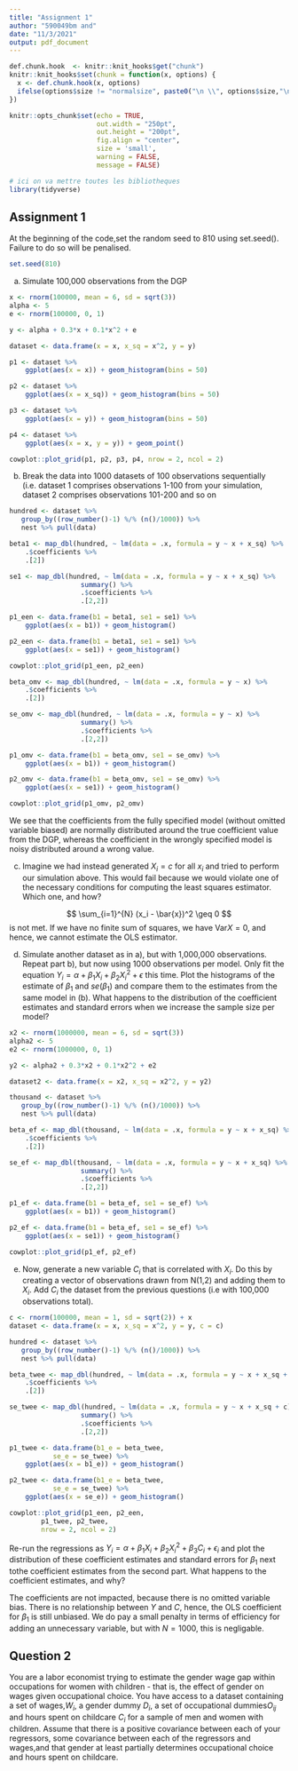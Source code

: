 ```yaml
---
title: "Assignment 1"
author: "590049bm and"
date: "11/3/2021"
output: pdf_document
---
```


```r

def.chunk.hook  <- knitr::knit_hooks$get("chunk")
knitr::knit_hooks$set(chunk = function(x, options) {
  x <- def.chunk.hook(x, options)
  ifelse(options$size != "normalsize", paste0("\n \\", options$size,"\n\n", x, "\n\n \\normalsize"), x)
})

knitr::opts_chunk$set(echo = TRUE,
                      out.width = "250pt", 
                      out.height = "200pt", 
                      fig.align = "center",
                      size = 'small', 
                      warning = FALSE, 
                      message = FALSE)

# ici on va mettre toutes les bibliotheques
library(tidyverse)
```


## Assignment 1

At the beginning of the code,set the random seed to 810 using set.seed().  Failure to do so will be penalised.

```r
set.seed(810)
```

a. Simulate 100,000 observations from the DGP 

```r
x <- rnorm(100000, mean = 6, sd = sqrt(3))
alpha <- 5
e <- rnorm(100000, 0, 1)

y <- alpha + 0.3*x + 0.1*x^2 + e

dataset <- data.frame(x = x, x_sq = x^2, y = y)
```

```r
p1 <- dataset %>%
    ggplot(aes(x = x)) + geom_histogram(bins = 50)

p2 <- dataset %>%
    ggplot(aes(x = x_sq)) + geom_histogram(bins = 50)

p3 <- dataset %>%
    ggplot(aes(x = y)) + geom_histogram(bins = 50)

p4 <- dataset %>%
    ggplot(aes(x = x, y = y)) + geom_point()

cowplot::plot_grid(p1, p2, p3, p4, nrow = 2, ncol = 2)
```


b. Break the data into 1000 datasets of 100 observations sequentially (i.e. dataset 1 comprises observations 1-100 from your simulation, dataset 2 comprises observations 101-200 and so on

```r
hundred <- dataset %>% 
   group_by((row_number()-1) %/% (n()/1000)) %>%
   nest %>% pull(data)
```

```r
beta1 <- map_dbl(hundred, ~ lm(data = .x, formula = y ~ x + x_sq) %>%
    .$coefficients %>%
    .[2])

se1 <- map_dbl(hundred, ~ lm(data = .x, formula = y ~ x + x_sq) %>%
                  summary() %>%
                  .$coefficients %>%
                  .[2,2])

p1_een <- data.frame(b1 = beta1, se1 = se1) %>%
    ggplot(aes(x = b1)) + geom_histogram()

p2_een <- data.frame(b1 = beta1, se1 = se1) %>%
    ggplot(aes(x = se1)) + geom_histogram()

cowplot::plot_grid(p1_een, p2_een)
```

```r
beta_omv <- map_dbl(hundred, ~ lm(data = .x, formula = y ~ x) %>%
    .$coefficients %>%
    .[2])

se_omv <- map_dbl(hundred, ~ lm(data = .x, formula = y ~ x) %>%
                  summary() %>%
                  .$coefficients %>%
                  .[2,2])

p1_omv <- data.frame(b1 = beta_omv, se1 = se_omv) %>%
    ggplot(aes(x = b1)) + geom_histogram()

p2_omv <- data.frame(b1 = beta_omv, se1 = se_omv) %>%
    ggplot(aes(x = se1)) + geom_histogram()

cowplot::plot_grid(p1_omv, p2_omv)
```

We see that the coefficients from the fully specified model (without omitted variable biased) are normally distributed around the true coefficient value from the DGP, whereas the coefficient in the wrongly specified model is noisy distributed around a wrong value. 

c. Imagine we had instead generated $X_i = c$ for all $x_i$ and tried to perform our simulation above.  This would fail because we would violate one of the necessary conditions for computing the least squares estimator.  Which one, and how?

$$
\sum_{i=1}^{N} (x_i - \bar{x})^2 \geq 0 
$$
is not met. If we have no finite sum of squares, we have $\text{Var} X = 0$, and hence, we cannot estimate the OLS estimator. 

d. Simulate another dataset as in a), but with 1,000,000 observations. Repeat part b), but now using 1000 observations per model.  Only fit the equation $Y_i = \alpha + \beta_1 X_i + \beta_2 X_i^2 + \epsilon$ this time. Plot the histograms of the estimate of $\beta_1$ and $se(\beta_1)$ and compare them to the estimates from the same model in (b). What happens to the distribution of the coefficient estimates and standard errors when we increase the sample size per model?

```r
x2 <- rnorm(1000000, mean = 6, sd = sqrt(3))
alpha2 <- 5
e2 <- rnorm(1000000, 0, 1)

y2 <- alpha2 + 0.3*x2 + 0.1*x2^2 + e2

dataset2 <- data.frame(x = x2, x_sq = x2^2, y = y2)
```

```r
thousand <- dataset %>% 
   group_by((row_number()-1) %/% (n()/1000)) %>%
   nest %>% pull(data)
```

```r
beta_ef <- map_dbl(thousand, ~ lm(data = .x, formula = y ~ x + x_sq) %>%
    .$coefficients %>%
    .[2])

se_ef <- map_dbl(thousand, ~ lm(data = .x, formula = y ~ x + x_sq) %>%
                  summary() %>%
                  .$coefficients %>%
                  .[2,2])

p1_ef <- data.frame(b1 = beta_ef, se1 = se_ef) %>%
    ggplot(aes(x = b1)) + geom_histogram()

p2_ef <- data.frame(b1 = beta_ef, se1 = se_ef) %>%
    ggplot(aes(x = se1)) + geom_histogram()

cowplot::plot_grid(p1_ef, p2_ef)

```

e. Now, generate a new variable $C_i$ that is correlated with $X_i$.  Do this by creating a vector of observations drawn from N(1,2) and adding them to $X_i$. Add $C_i$ the dataset from the previous questions (i.e with 100,000 observations total).  

```r
c <- rnorm(100000, mean = 1, sd = sqrt(2)) + x
dataset <- data.frame(x = x, x_sq = x^2, y = y, c = c)

hundred <- dataset %>% 
   group_by((row_number()-1) %/% (n()/1000)) %>%
   nest %>% pull(data)

beta_twee <- map_dbl(hundred, ~ lm(data = .x, formula = y ~ x + x_sq + c) %>%
    .$coefficients %>%
    .[2])

se_twee <- map_dbl(hundred, ~ lm(data = .x, formula = y ~ x + x_sq + c) %>%
                  summary() %>%
                  .$coefficients %>%
                  .[2,2])

p1_twee <- data.frame(b1_e = beta_twee, 
           se_e = se_twee) %>%
    ggplot(aes(x = b1_e)) + geom_histogram()

p2_twee <- data.frame(b1_e = beta_twee, 
           se_e = se_twee) %>%
    ggplot(aes(x = se_e)) + geom_histogram()

cowplot::plot_grid(p1_een, p2_een,
        p1_twee, p2_twee,
        nrow = 2, ncol = 2)

```

Re-run the regressions as $Y_i = \alpha + \beta_1 X_i + \beta_2 X_i^2 + \beta_3 C_i + \epsilon_i$ and plot the distribution of these coefficient estimates and standard errors for $\beta_1$ next tothe coefficient estimates from the second part.  What happens to the coefficient estimates, and why?

The coefficients are not impacted, because there is no omitted variable bias. There is no relationship between $Y$ and $C$, hence, the OLS coefficient for $\beta_1$ is still unbiased. We do pay a small penalty in terms of efficiency for adding an unnecessary variable, but with $N=1000$, this is negligable. 

## Question 2

You are a labor economist trying to estimate the gender wage gap within occupations for women with children - that is, the effect of gender on wages given occupational choice.  You have access to a dataset containing a set of wages,$W_i$, a gender dummy $D_i$, a set of occupational dummies$O_{ij}$ and hours spent on childcare $C_i$ for a sample of men and women with children.  Assume that there is a positive covariance between each of your regressors, some covariance between each of the regressors and wages,and that gender at least partially determines occupational choice and hours spent on childcare.




